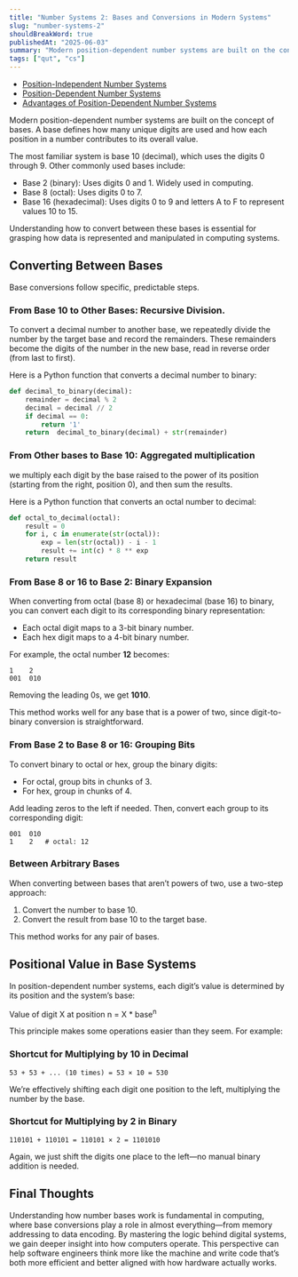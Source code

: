 ```yaml
---
title: "Number Systems 2: Bases and Conversions in Modern Systems"
slug: "number-systems-2"
shouldBreakWord: true
publishedAt: "2025-06-03"
summary: "Modern position-dependent number systems are built on the concept of bases. A base defines how many unique digits are used and how each position in a number contributes to its overall value."
tags: ["qut", "cs"]
---
```


- [Position-Independent Number Systems](#position-independent-number-systems)
- [Position-Dependent Number Systems](#position-dependent-number-systems)
- [Advantages of Position-Dependent Number Systems](#advantages-of-position-dependent-number-systems)

Modern position-dependent number systems are built on the concept of bases. A base defines how many unique digits are used and how each position in a number contributes to its overall value.

The most familiar system is base 10 (decimal), which uses the digits 0 through 9. Other commonly used bases include:

- Base 2 (binary): Uses digits 0 and 1. Widely used in computing.
- Base 8 (octal): Uses digits 0 to 7.
- Base 16 (hexadecimal): Uses digits 0 to 9 and letters A to F to represent values 10 to 15.

Understanding how to convert between these bases is essential for grasping how data is represented and manipulated in computing systems.

## Converting Between Bases

Base conversions follow specific, predictable steps.

### From Base 10 to Other Bases: Recursive Division.

To convert a decimal number to another base, we repeatedly divide the number by the target base and record the remainders. These remainders become the digits of the number in the new base, read in reverse order (from last to first).

Here is a Python function that converts a decimal number to binary:

```python
def decimal_to_binary(decimal):
    remainder = decimal % 2
    decimal = decimal // 2
    if decimal == 0:
        return '1'
    return  decimal_to_binary(decimal) + str(remainder)
```

### From Other bases to Base 10: Aggregated multiplication

we multiply each digit by the base raised to the power of its position (starting from the right, position 0), and then sum the results.

Here is a Python function that converts an octal number to decimal:

```python
def octal_to_decimal(octal):
    result = 0
    for i, c in enumerate(str(octal)):
        exp = len(str(octal)) - i - 1
        result += int(c) * 8 ** exp
    return result
```

### From Base 8 or 16 to Base 2: Binary Expansion

When converting from octal (base 8) or hexadecimal (base 16) to binary, you can convert each digit to its corresponding binary representation:

- Each octal digit maps to a 3-bit binary number.
- Each hex digit maps to a 4-bit binary number.

For example, the octal number **12** becomes:

```
1    2
001  010
```

Removing the leading 0s, we get **1010**.

This method works well for any base that is a power of two, since digit-to-binary conversion is straightforward.

### From Base 2 to Base 8 or 16: Grouping Bits

To convert binary to octal or hex, group the binary digits:

- For octal, group bits in chunks of 3.
- For hex, group in chunks of 4.

Add leading zeros to the left if needed. Then, convert each group to its corresponding digit:

```
001  010
1    2   # octal: 12
```

### Between Arbitrary Bases

When converting between bases that aren’t powers of two, use a two-step approach:

1. Convert the number to base 10.
2. Convert the result from base 10 to the target base.

This method works for any pair of bases.

## Positional Value in Base Systems

In position-dependent number systems, each digit’s value is determined by its position and the system’s base:

Value of digit X at position n = X \* base<sup>n</sup>

This principle makes some operations easier than they seem. For example:

### Shortcut for Multiplying by 10 in Decimal

```
53 + 53 + ... (10 times) = 53 × 10 = 530
```

We’re effectively shifting each digit one position to the left, multiplying the number by the base.

### Shortcut for Multiplying by 2 in Binary

```
110101 + 110101 = 110101 × 2 = 1101010
```

Again, we just shift the digits one place to the left—no manual binary addition is needed.

## Final Thoughts

Understanding how number bases work is fundamental in computing, where base conversions play a role in almost everything—from memory addressing to data encoding. By mastering the logic behind digital systems, we gain deeper insight into how computers operate. This perspective can help software engineers think more like the machine and write code that’s both more efficient and better aligned with how hardware actually works.
